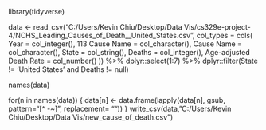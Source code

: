 library(tidyverse)

data	<-	read_csv("C:/Users/Kevin Chiu/Desktop/Data Vis/cs329e-project-4/NCHS_Leading_Causes_of_Death__United_States.csv",
  col_types =	cols(
    Year =	col_integer(),
    113 Cause Name =	col_character(),
    Cause Name =	col_character(),
    State =	col_string(),
    Deaths =	col_integer(),
    Age-adjusted Death Rate = col_number()
)) %>% dplyr::select(1:7) %>% dplyr::filter(State != 'United States' and Deaths != null)

names(data)

for(n in names(data)) {
  data[n] <- data.frame(lapply(data[n], gsub, pattern="[^ -~]", replacement= ""))
}
write_csv(data, "C:/Users/Kevin Chiu/Desktop/Data Vis/new_cause_of_death.csv")

